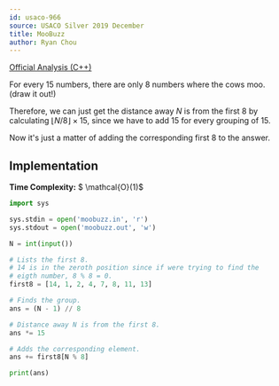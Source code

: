 ```yaml
---
id: usaco-966
source: USACO Silver 2019 December
title: MooBuzz
author: Ryan Chou
---
```


[Official Analysis (C++)](http://www.usaco.org/r/data/sol_moobuzz_silver_dec19.html)

For every $15$ numbers, there are only $8$ numbers where the cows moo. (draw it out!)

Therefore, we can just get the distance away $N$ is from the first $8$ by calculating $\lfloor N / 8 \rfloor \times 15$, since we have to add $15$ for every grouping of $15$. 

Now it's just a matter of adding the corresponding first $8$ to the answer. 

## Implementation

**Time Complexity:** $ \mathcal{O}(1)$
<LanguageSection>
<PySection>
```py
import sys

sys.stdin = open('moobuzz.in', 'r')
sys.stdout = open('moobuzz.out', 'w')

N = int(input())

# Lists the first 8. 
# 14 is in the zeroth position since if were trying to find the 
# eigth number, 8 % 8 = 0.
first8 = [14, 1, 2, 4, 7, 8, 11, 13]

# Finds the group.
ans = (N - 1) // 8 

# Distance away N is from the first 8.
ans *= 15

# Adds the corresponding element.
ans += first8[N % 8]

print(ans)
```
</PySection>
</LanguageSection>

